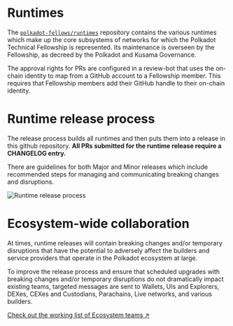 
# Runtimes

The [`polkadot-fellows/runtimes`](https://github.com/polkadot-fellows/runtimes) repository contains the various runtimes which make up the core subsystems of
networks for which the Polkadot Technical Fellowship is represented. Its
maintenance is overseen by the Fellowship, as decreed by the Polkadot
and Kusama Governance.


The approval rights for PRs are configured in a review-bot that uses the
on-chain identity to map from a GitHub account to a Fellowship member.
This requires that Fellowship members add their GitHub handle to their
on-chain identity.


# Runtime release process


The release process builds all runtimes and then puts them into a
release in this github repository. <b>
All PRs submitted for the runtime release require a CHANGELOG entry.</b>

There are guidelines for both Major and Minor releases which include
recommended steps for managing and communicating breaking changes and
disruptions.

<img
className="my-6 max-w-[50rem]"
src={ReleaseProcess}
alt="Runtime release process"
/>

# Ecosystem-wide collaboration

At times, runtime releases will contain breaking changes and/or
temporary disruptions that have the potential to adversely affect the
builders and service providers that operate in the Polkadot ecosystem at
large.

To improve the release process and ensure that scheduled upgrades with
breaking changes and/or temporary disruptions do not dramatically impact
existing teams, targeted messages are sent to Wallets, UIs and
Explorers, DEXes, CEXes and Custodians, Parachains, Live networks, and
various builders.

[Check out the working list of Ecosystem teams ↗](https://docs.google.com/spreadsheets/d/1OnUzvKGM6Byy5lStVBbK7DXT93YYrkLmFElHMh8obt0/edit?usp=sharing)
